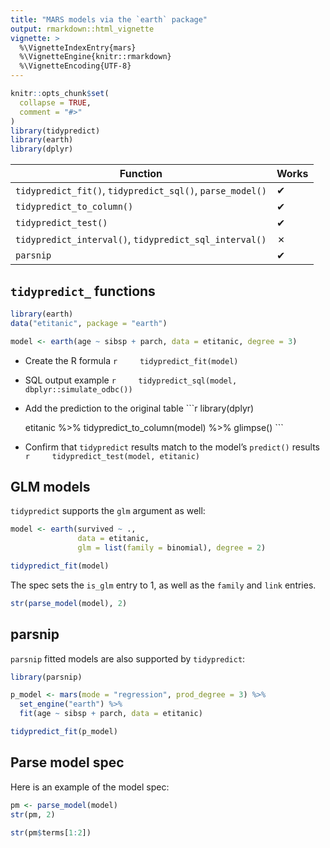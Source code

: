 ```yaml
---
title: "MARS models via the `earth` package"
output: rmarkdown::html_vignette
vignette: >
  %\VignetteIndexEntry{mars}
  %\VignetteEngine{knitr::rmarkdown}
  %\VignetteEncoding{UTF-8}
---
```


```r
knitr::opts_chunk$set(
  collapse = TRUE,
  comment = "#>"
)
library(tidypredict)
library(earth)
library(dplyr)
```

| Function                                                      |Works|
|---------------------------------------------------------------|-----|
|`tidypredict_fit()`, `tidypredict_sql()`, `parse_model()`      |  ✔  |
|`tidypredict_to_column()`                                      |  ✔  |
|`tidypredict_test()`                                           |  ✔  |
|`tidypredict_interval()`, `tidypredict_sql_interval()`         |  ✗  |
|`parsnip`                                                      |  ✔  |


## `tidypredict_` functions

```r
library(earth)
data("etitanic", package = "earth")

model <- earth(age ~ sibsp + parch, data = etitanic, degree = 3)
```

- Create the R formula
    ```r
    tidypredict_fit(model)
    ```

- SQL output example
    ```r
    tidypredict_sql(model, dbplyr::simulate_odbc())
    ```

- Add the prediction to the original table
    ```r
    library(dplyr)
    
    etitanic %>%
      tidypredict_to_column(model) %>%
      glimpse()
    ```

- Confirm that `tidypredict` results match to the model's `predict()` results
    ```r
    tidypredict_test(model, etitanic)
    ```

## GLM models

`tidypredict` supports the `glm` argument as well:
```r
model <- earth(survived ~ .,
               data = etitanic,
               glm = list(family = binomial), degree = 2)

tidypredict_fit(model)
```

The spec sets the `is_glm` entry to 1, as well as the `family` and `link` entries. 
```r
str(parse_model(model), 2)
```

## parsnip

`parsnip` fitted models are also supported by `tidypredict`:
```r
library(parsnip)

p_model <- mars(mode = "regression", prod_degree = 3) %>%
  set_engine("earth") %>%
  fit(age ~ sibsp + parch, data = etitanic)

tidypredict_fit(p_model)
```

## Parse model spec

Here is an example of the model spec:
```r
pm <- parse_model(model)
str(pm, 2)
```

```r
str(pm$terms[1:2])
```

